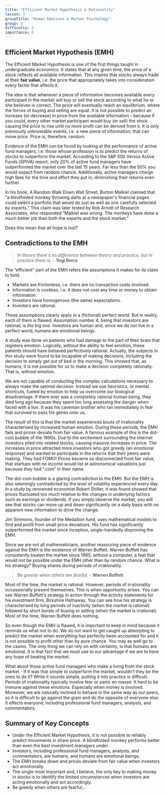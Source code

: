 ```yaml
---
title: "Efficient Market Hypothesis & Rationality"
lesson: 7
groupTitle: "Human Emotions & Market Psychology"
group: 3
difficulty: 2
importance: 5
---
```


## Efficient Market Hypothesis (EMH)
The Efficient Market Hypothesis is one of the first things taught in undergraduate economics. It states that at any given time, the price of a stock reflects all available information. This implies that stocks always trade at their **fair value**, i.e. the price that appropriately takes into consideration every factor that affects it.

The idea is that whenever a piece of information becomes available every participant in the market will buy or sell the stock according to what he or she believes is correct. The price will eventually reach an equilibrium, where the forces of buying and selling are equal. It is not possible to predict an increase (or decrease) in price from the available information - because if you could, every other market participant would buy (or sell) the stock causing the price to rise until no more profit can be derived from it. It is only previously unknowable events, i.e. a new piece of information, that can move price. Price is, therefore, random.

<KeyConcept content="Under the Efficient Market Hypothesis, it is not possible to reliably predict movements in share price." />

Evidence of the EMH can be found by looking at the performance of active fund managers, i.e. those whose profession is to predict the returns of stocks to outperform the market. According to the S&P 500 Versus Active Funds (SPIVA) report, only 20% of active fund managers have outperformed the market over the last 15 years. Far less than the 50% you would expect from random chance. Additionally, active managers charge high fees for the time and effort they put in, diminishing their returns even further.

In his book, A Random Walk Down Wall Street, Burton Malkiel claimed that “a blindfolded monkey throwing darts at a newspaper's financial pages could select a portfolio that would do just as well as one carefully selected by experts.” This claim was later tested by Rob Arnott of Research Associates, who responded “Malkiel was wrong. The monkeys have done a much better job than both the experts and the stock market.”

Does this mean that all hope is lost?

## Contradictions to the EMH
> *In theory there's no difference between theory and practice, but in practice there is.*
\- **Yogi Berra**

The “efficient” part of the EMH refers the assumptions it makes for its claim to hold.

- Markets are frictionless, i.e. there are no transaction costs involved.
- Information is costless, i.e. it does not cost any time or money to obtain information.
- Investors have homogenous (the same) expectations.
- Investors are rational.

These assumptions clearly apply in a (fictional) perfect world. But in reality, each of them is flawed. Assumption number 4, being that investors are rational, is the big one. Investors are human and, since we do not live in a perfect world, humans are emotional beings.

A study was done on patients who had damage to the part of their brain that registers emotion. Logically, without the ability to feel emotion, these patients should have behaved perfectively rational. Actually, the subjects in this study were found to be incapable of making decisions, including the decision to simply get out of bed in the morning. This showed that, as humans, it is not possible for us to make a decision completely rationally. That is, without emotion.

We are not capable of conducting the complex calculations necessary to always make the optimal decision. Instead we use heuristics, or mental shortcuts, fueled by emotion to help us overcome our biological disadvantage. If there ever was a completely rational human being, they died long ago because they spent too long assessing the danger when faced with a lion. It was his caveman brother who ran immediately in fear that survived to pass his genes onto us.

The result of this is that the market experiences bouts of irrationality characterised by increased human emotion. During these periods, the EMH fails and prices deviate from fair value. A famous example of this is the dot-com bubble of the 1990s. Due to the excitement surrounding the internet investors piled into related stocks, causing massive increases in price. The increases in price attracted more investors who got greedy (an emotional response) and wanted to participate in the returns that their peers were making. They had FOMO! Prices became so disconnected from fair value, that startups with no income would list at astronomical valuations just because they had “.com” in their name.

The dot-com bubble is a glaring contradiction to the EMH. But the EMH is also seemingly contradicted by the level of volatility experienced every day. In a study by renowned economist Robert Shiller, it was found showed that prices fluctuated too much relative to the changes in underlying factors such as earnings or dividends. If you simply observe the market, you will see that stocks can move up and down significantly on a daily basis with no apparent new information to drive the change.

Jim Simmons, founder of the Medallion fund, uses mathematical models to find and profit from small price deviations. His fund has significantly outperformed the market since inception, single-handedly disproving the EMH.

Since we are not all mathematicians, another reassuring piece of evidence against the EMH is the existence of Warren Buffett. Warren Buffett has consistently beaten the market since 1965, without a computer, a feat that would not be possible under the EMH other than by random chance. What is his strategy? Buying shares during periods of irrationality.

> *Be greedy when others are fearful.*
\- **Warren Buffett**

Most of the time, the market is rational. However, periods of irrationality occassionally present themselves. This is when opportunity arises. You can see Warren Buffett’s strategy in action through the activity statements for his investment firm, Birkshire Hathaway. You can see how his strategy is characterised by long periods of inactivity (when the market is rational) followed by short bursts of buying or selling (when the market is irrational). Most of the time, Warren Buffett does nothing.

So even though the EMH is flawed, it is important to keep in mind because it reminds us what not to do. We do not want to get caught up attempting to predict the market when everything has perfectly been accounted for and it is not possible to profit other than by pure chance. You may as well go to the casino. The only thing we can rely on with certainty, is that humans are emotional. It is that fact that we must use to our advantage if we are to have any hope of beating the market.

<KeyConcept content="The EMH breaks down when humans act emotionally. This is precisely what we must take advantage of to make money in stocks." />

What about those active fund managers who make a living from the stock market - if it was that simple to outperform the market, wouldn’t they be the ones to do it? While it sounds simple, putting it into practice is difficult. Periods of irrationality typically involve fear or panic en masse. It hard to be immune against these emotions. Especially when money is involved. Moreover, we are naturally inclined to behave in the same way as our peers, so it is difficult to go against the grain and do the opposite of everyone else. It effects everyone, including professional fund managers, analysts, and commentators.

## Summary of Key Concepts
- Under the Efficient Market Hypothesis, it is not possible to reliably predict movements in share price. A blindfolded monkey performs better than even the best investment managers under.
- Investors, including professional fund managers, analysts, and commentators, are humans, and humans are emotional beings.
- The EMH breaks down and prices deviate from fair value when investors act emotionally.
- The single most important and, I believe, the only key to making money in stocks is to identify the limited circumstances when investors are acting emotionally and act accordingly.
- Be greedy when others are fearful...